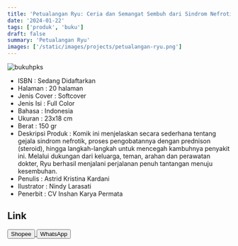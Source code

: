 ```yaml
---
title: 'Petualangan Ryu: Ceria dan Semangat Sembuh dari Sindrom Nefrotik'
date: '2024-01-22'
tags: ['produk', 'buku']
draft: false
summary: 'Petualangan Ryu'
images: ['/static/images/projects/petualangan-ryu.png']
---
```


![bukuhpks](/static/images/petualangan-ryu.png)

- ISBN : Sedang Didaftarkan
- Halaman : 20 halaman
- Jenis Cover : Softcover
- Jenis Isi : Full Color
- Bahasa : Indonesia
- Ukuran : 23x18 cm
- Berat : 150 gr
- Deskripsi Produk : Komik ini menjelaskan secara sederhana tentang gejala sindrom nefrotik, proses pengobatannya dengan prednison (steroid), hingga langkah-langkah untuk mencegah kambuhnya penyakit ini. Melalui dukungan dari keluarga, teman, arahan dan perawatan dokter, Ryu berhasil menjalani perjalanan penuh tantangan menuju kesembuhan.
- Penulis : Astrid Kristina Kardani
- Ilustrator : Nindy Larasati
- Penerbit : CV Inshan Karya Permata

## Link

<div>
<a
  href="https://s.shopee.co.id/7zxDbxrPlV?share_channel_code=1"
  target="_blank"
>
  <button className="btn-shopee">Shopee</button>
</a>

  <a href="https://wa.me/6281567891021" target="_blank">
    <button className="btn-wa">WhatsApp</button>
  </a>
</div>
